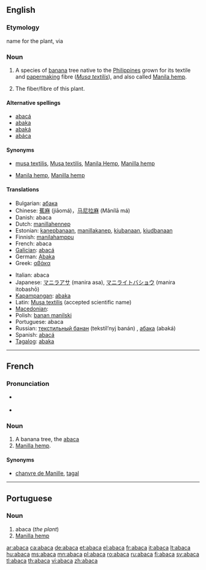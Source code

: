 {{wikisource1911Enc|Abaca}}
==English==

===Etymology===
{{etyl|tl|en}} name for the plant, via {{etyl|es|en}} {{term|abacá}}

===Noun===
{{en-noun|s|-}}

# A species of [[banana]] tree native to the [[Philippines]] grown for its textile and [[papermaking]] fibre (''[[Musa textilis]]''), and also called [[Manila hemp]].
# {{uncountable}} The fiber/fibre of this plant.

====Alternative spellings====
* [[abacá]]
* [[abaka]]
* [[abaká]]
* [[abáca]]

====Synonyms====
* {{sense|plant}} [[musa textilis]], [[Musa textilis]], [[Manila Hemp]], [[Manilla hemp]]
* {{sense|fibre}} [[Manila hemp]], [[Manilla hemp]]

====Translations====
{{trans-top|plant}}
* Bulgarian: [[абака]] {{f}}
* Chinese: [[蕉麻]] (jiāomá)，[[马尼拉麻]] (Mǎnílā má)
* Danish: abaca
* Dutch: [[manillahennep]] {{m}}
* Estonian: [[kanepbanaan]], [[manillakanep]], [[kiubanaan]], [[kiudbanaan]]
* Finnish: [[manilahamppu]]
* French: abaca {{m}}
* [[Galician]]: [[abacá]]
* German: [[Abaka]]
* Greek: [[αβάκα]] {{f}}
{{trans-mid}}
* Italian: abaca {{f}}
* Japanese: [[マニラアサ]] (manira asa), [[マニライトバショウ]] (manira itobashō)
* [[Kapampangan]]: [[abaka]]
* Latin: [[Musa textilis]] (accepted scientific name)
* [[Macedonian]]: {{t|mk|абака|f|tr=ábaka|sc=Cyrl}}
* Polish: [[banan manilski]] {{m}}
* Portuguese: abaca {{m}}
* Russian: [[текстильный банан]] (tekstíl’nyj banán) {{m}}, [[абака]] (abaká) {{f}}
* Spanish: [[abacá]] {{m}}
* [[Tagalog]]: [[abaka]]
{{trans-bottom}}

{{trans-see|fiber/fibre|Manila hemp}}

----

==French==

===Pronunciation===
* {{IPA|/a.ba.ka/|lang=fr}} {{SAMPA|/a.ba.ka/}}
* {{a|QC|lang=fr}} {{IPA|/a.bɑ.kɑ/}} {{SAMPA|/a.bA.kA/}}

===Noun===
{{fr-noun|m}}

# A banana tree, the [[#English|abaca]]
# [[Manilla hemp]].

====Synonyms====
* {{sense|Manilla hemp}} [[chanvre de Manille]], [[tagal]]

----

==Portuguese==

===Noun===
{{infl|pt|noun}}

# abaca (''the plant'')
# [[Manilla hemp]]

[[ar:abaca]]
[[ca:abaca]]
[[de:abaca]]
[[et:abaca]]
[[el:abaca]]
[[fr:abaca]]
[[it:abaca]]
[[lt:abaca]]
[[hu:abaca]]
[[ms:abaca]]
[[mn:abaca]]
[[pl:abaca]]
[[ro:abaca]]
[[ru:abaca]]
[[fi:abaca]]
[[sv:abaca]]
[[tl:abaca]]
[[th:abaca]]
[[vi:abaca]]
[[zh:abaca]]